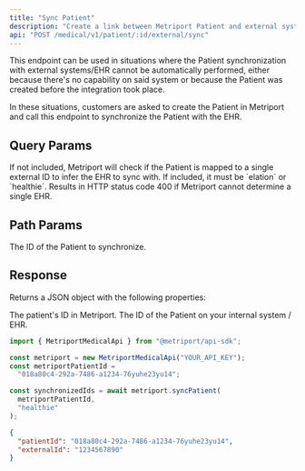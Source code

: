 ```yaml
---
title: "Sync Patient"
description: "Create a link between Metriport Patient and external system."
api: "POST /medical/v1/patient/:id/external/sync"
---
```


This endpoint can be used in situations where the Patient synchronization with external systems/EHR cannot be automatically performed, either because there's no capability on said system or because the Patient was created before the integration took place.

In these situations, customers are asked to create the Patient in Metriport and call this endpoint to synchronize the Patient with the EHR.

## Query Params

<ParamField query="source" type="string" optional>
  If not included, Metriport will check if the Patient is
  mapped to a single external ID to infer the EHR to sync
  with. If included, it must be `elation` or `healthie`.
  Results in HTTP status code 400 if Metriport cannot
  determine a single EHR.
</ParamField>

## Path Params

<ParamField path="id" type="string" required>
  The ID of the Patient to synchronize.
</ParamField>

## Response

Returns a JSON object with the following properties:

<ResponseField name="patientId" type="string">
  The patient's ID in Metriport.
</ResponseField>

<ResponseField name="externalId" type="string">
  The ID of the Patient on your internal system / EHR.
</ResponseField>

<ResponseExample>

```javascript Metriport SDK
import { MetriportMedicalApi } from "@metriport/api-sdk";

const metriport = new MetriportMedicalApi("YOUR_API_KEY");
const metriportPatientId =
  "018a80c4-292a-7486-a1234-76yuhe23yu14";

const synchronizedIds = await metriport.syncPatient(
  metriportPatientId,
  "healthie"
);
```

</ResponseExample>

```json
{
  "patientId": "018a80c4-292a-7486-a1234-76yuhe23yu14",
  "externalId": "1234567890"
}
```

